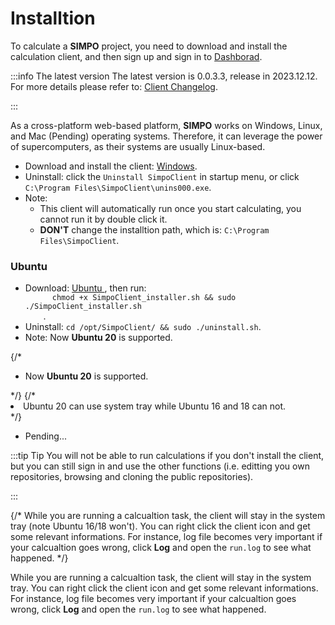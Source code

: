
# Installtion

To calculate a **SIMPO** project, you need to download and install the calculation client, and then sign up and sign in to <a href={config.customFields.urlDashHome}>Dashborad</a>.

:::info The latest version
The latest version is 0.0.3.3, release in 2023.12.12. For more details please refer to: <a href="/docs/Changelog/SIMPO Client/2023">Client Changelog</a>.

:::

As a cross-platform web-based platform, **SIMPO** works on Windows, Linux, and Mac (Pending) operating
systems. Therefore, it can leverage the power of supercomputers, as their systems are usually
Linux-based.

<Tabs>

  <TabItem value="windows" label="Windows" default>

  <ul>
    <li>
      Download and install the client: <a href={config.customFields.urlDownloadClientWindows} target="_blank" download>Windows</a>.
    </li>
    <li>
      Uninstall: click the <code>Uninstall SimpoClient</code> in startup menu, or click <code>C:\Program Files\SimpoClient\unins000.exe</code>.
    </li>
    <li>
      Note:
        <ul>
          <li>
            This client will automatically run once you start calculating, you cannot run it by double click it.
          </li>
          <li>
            <b>DON'T</b> change the installtion path, which is: <code>C:\Program Files\SimpoClient</code>.
          </li>
        </ul>
    </li>

  </ul>

  </TabItem>

  <TabItem value="linux" label="Linux">

### Ubuntu

<ul>
  <li>
    Download:
    <a
      href={config.customFields.urlDownloalClientUbuntu}
      target="_blank"
      download
    >
      Ubuntu
    </a>, then run: <code>
      chmod +x SimpoClient_installer.sh && sudo ./SimpoClient_installer.sh
    </code>.
  </li>
  <li>
    Uninstall: <code>cd /opt/SimpoClient/ && sudo ./uninstall.sh</code>.
  </li>
  <li>
    Note: Now <b>Ubuntu 20</b> is supported.
  </li>
</ul>
{/* <ul>
          <li>
            Now <b>Ubuntu 20</b> is supported.
          </li>
        </ul> */}
{/* <li>
    Ubuntu 20 can use system tray while Ubuntu 16 and 18 can not.
  </li> */}

  </TabItem>

  <TabItem value="mac" label="Mac">

<ul>
  <li>Pending...</li>
</ul>

  </TabItem>

</Tabs>

:::tip Tip
You will not be able to run calculations if you don't install the client, but you can still sign in and use the other functions (i.e. editting you own repositories, browsing and cloning the public repositories).

:::

{/* While you are running a calcualtion task, the client will stay in the system tray (note Ubuntu 16/18 won't). You can right click the client icon and get some relevant informations. For instance, log file becomes very important if your calcualtion goes wrong, click **Log** and open the ``run.log`` to see what happened. */}

While you are running a calcualtion task, the client will stay in the system tray. You can right click the client icon and get some relevant informations. For instance, log file becomes very important if your calcualtion goes wrong, click **Log** and open the `run.log` to see what happened.

